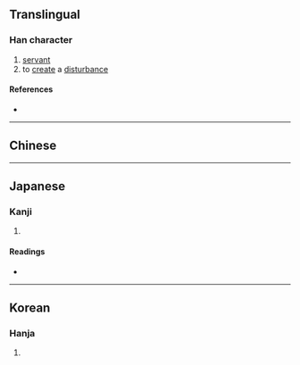 {{character info/new}}
{{also|廝}}
==Translingual==

===Han character===
{{Han char|rn=27|rad=厂|as=12|sn=14|four=|canj=MTCL|ids=⿸厂斯}}

# [[servant]]
# to [[create]] a [[disturbance]]

====References====
* {{Han ref|kx=0163.010|dkj=03026|dj=0371.010|hdz=10077.130|uh=53AE|ud=21422}}

----

==Chinese==
{{zh-see|廝}}

----

==Japanese==

===Kanji===
{{ja-kanji|grade=|rs=厂12}}

# {{defn|lang=ja|sort=厂12}}

====Readings====
* {{ja-readings|on=[[し]] (shi)|kun=[[こもの]] (komono)}}

----

==Korean==

===Hanja===
{{ko-hanja|hangeul=시|rv=si|mr=si}}

# {{defn|lang=ko|sort=厂12}}